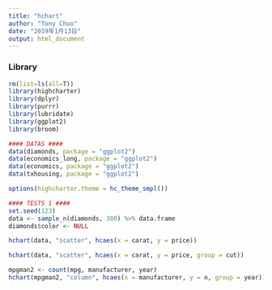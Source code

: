 ```yaml
---
title: "hchart"
author: "Tony Chuo"
date: "2019年1月13日"
output: html_document
---
```


### Library
```r
rm(list=ls(all=T))
library(highcharter)
library(dplyr)
library(purrr)
library(lubridate)
library(ggplot2)
library(broom)
```

```r
#### DATAS ####
data(diamonds, package = "ggplot2")
data(economics_long, package = "ggplot2")
data(economics, package = "ggplot2")
data(txhousing, package = "ggplot2")
```

```r
options(highcharter.theme = hc_theme_smpl())
```

```r
#### TESTS 1 ####
set.seed(123)
data <- sample_n(diamonds, 300) %>% data.frame
diamonds$color <- NULL

hchart(data, "scatter", hcaes(x = carat, y = price))
```

```r
hchart(data, "scatter", hcaes(x = carat, y = price, group = cut))
```

```r
mpgman2 <- count(mpg, manufacturer, year)
hchart(mpgman2, "column", hcaes(x = manufacturer, y = n, group = year))
```


